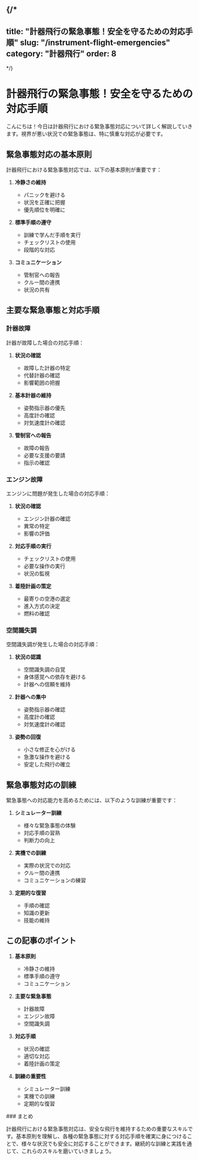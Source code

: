 {/*
---
title: "計器飛行の緊急事態！安全を守るための対応手順"
slug: "/instrument-flight-emergencies"
category: "計器飛行"
order: 8
---
*/}

# 計器飛行の緊急事態！安全を守るための対応手順

こんにちは！今日は計器飛行における緊急事態対応について詳しく解説していきます。視界が悪い状況での緊急事態は、特に慎重な対応が必要です。

## 緊急事態対応の基本原則

計器飛行における緊急事態対応では、以下の基本原則が重要です：

1. **冷静さの維持**
   - パニックを避ける
   - 状況を正確に把握
   - 優先順位を明確に

2. **標準手順の遵守**
   - 訓練で学んだ手順を実行
   - チェックリストの使用
   - 段階的な対応

3. **コミュニケーション**
   - 管制官への報告
   - クルー間の連携
   - 状況の共有

## 主要な緊急事態と対応手順

### 計器故障

計器が故障した場合の対応手順：

1. **状況の確認**
   - 故障した計器の特定
   - 代替計器の確認
   - 影響範囲の把握

2. **基本計器の維持**
   - 姿勢指示器の優先
   - 高度計の確認
   - 対気速度計の確認

3. **管制官への報告**
   - 故障の報告
   - 必要な支援の要請
   - 指示の確認

### エンジン故障

エンジンに問題が発生した場合の対応手順：

1. **状況の確認**
   - エンジン計器の確認
   - 異常の特定
   - 影響の評価

2. **対応手順の実行**
   - チェックリストの使用
   - 必要な操作の実行
   - 状況の監視

3. **着陸計画の策定**
   - 最寄りの空港の選定
   - 進入方式の決定
   - 燃料の確認

### 空間識失調

空間識失調が発生した場合の対応手順：

1. **状況の認識**
   - 空間識失調の自覚
   - 身体感覚への依存を避ける
   - 計器への信頼を維持

2. **計器への集中**
   - 姿勢指示器の確認
   - 高度計の確認
   - 対気速度計の確認

3. **姿勢の回復**
   - 小さな修正を心がける
   - 急激な操作を避ける
   - 安定した飛行の確立

## 緊急事態対応の訓練

緊急事態への対応能力を高めるためには、以下のような訓練が重要です：

1. **シミュレーター訓練**
   - 様々な緊急事態の体験
   - 対応手順の習熟
   - 判断力の向上

2. **実機での訓練**
   - 実際の状況での対応
   - クルー間の連携
   - コミュニケーションの練習

3. **定期的な復習**
   - 手順の確認
   - 知識の更新
   - 技能の維持

## この記事のポイント

1. **基本原則**
   - 冷静さの維持
   - 標準手順の遵守
   - コミュニケーション

2. **主要な緊急事態**
   - 計器故障
   - エンジン故障
   - 空間識失調

3. **対応手順**
   - 状況の確認
   - 適切な対応
   - 着陸計画の策定

4. **訓練の重要性**
   - シミュレーター訓練
   - 実機での訓練
   - 定期的な復習

<section className="section-summary">
### まとめ

計器飛行における緊急事態対応は、安全な飛行を維持するための重要なスキルです。基本原則を理解し、各種の緊急事態に対する対応手順を確実に身につけることで、様々な状況でも安全に対応することができます。継続的な訓練と実践を通じて、これらのスキルを磨いていきましょう。
</section> 